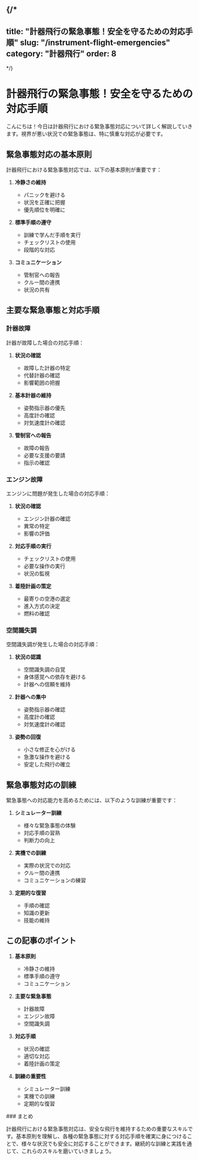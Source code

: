 {/*
---
title: "計器飛行の緊急事態！安全を守るための対応手順"
slug: "/instrument-flight-emergencies"
category: "計器飛行"
order: 8
---
*/}

# 計器飛行の緊急事態！安全を守るための対応手順

こんにちは！今日は計器飛行における緊急事態対応について詳しく解説していきます。視界が悪い状況での緊急事態は、特に慎重な対応が必要です。

## 緊急事態対応の基本原則

計器飛行における緊急事態対応では、以下の基本原則が重要です：

1. **冷静さの維持**
   - パニックを避ける
   - 状況を正確に把握
   - 優先順位を明確に

2. **標準手順の遵守**
   - 訓練で学んだ手順を実行
   - チェックリストの使用
   - 段階的な対応

3. **コミュニケーション**
   - 管制官への報告
   - クルー間の連携
   - 状況の共有

## 主要な緊急事態と対応手順

### 計器故障

計器が故障した場合の対応手順：

1. **状況の確認**
   - 故障した計器の特定
   - 代替計器の確認
   - 影響範囲の把握

2. **基本計器の維持**
   - 姿勢指示器の優先
   - 高度計の確認
   - 対気速度計の確認

3. **管制官への報告**
   - 故障の報告
   - 必要な支援の要請
   - 指示の確認

### エンジン故障

エンジンに問題が発生した場合の対応手順：

1. **状況の確認**
   - エンジン計器の確認
   - 異常の特定
   - 影響の評価

2. **対応手順の実行**
   - チェックリストの使用
   - 必要な操作の実行
   - 状況の監視

3. **着陸計画の策定**
   - 最寄りの空港の選定
   - 進入方式の決定
   - 燃料の確認

### 空間識失調

空間識失調が発生した場合の対応手順：

1. **状況の認識**
   - 空間識失調の自覚
   - 身体感覚への依存を避ける
   - 計器への信頼を維持

2. **計器への集中**
   - 姿勢指示器の確認
   - 高度計の確認
   - 対気速度計の確認

3. **姿勢の回復**
   - 小さな修正を心がける
   - 急激な操作を避ける
   - 安定した飛行の確立

## 緊急事態対応の訓練

緊急事態への対応能力を高めるためには、以下のような訓練が重要です：

1. **シミュレーター訓練**
   - 様々な緊急事態の体験
   - 対応手順の習熟
   - 判断力の向上

2. **実機での訓練**
   - 実際の状況での対応
   - クルー間の連携
   - コミュニケーションの練習

3. **定期的な復習**
   - 手順の確認
   - 知識の更新
   - 技能の維持

## この記事のポイント

1. **基本原則**
   - 冷静さの維持
   - 標準手順の遵守
   - コミュニケーション

2. **主要な緊急事態**
   - 計器故障
   - エンジン故障
   - 空間識失調

3. **対応手順**
   - 状況の確認
   - 適切な対応
   - 着陸計画の策定

4. **訓練の重要性**
   - シミュレーター訓練
   - 実機での訓練
   - 定期的な復習

<section className="section-summary">
### まとめ

計器飛行における緊急事態対応は、安全な飛行を維持するための重要なスキルです。基本原則を理解し、各種の緊急事態に対する対応手順を確実に身につけることで、様々な状況でも安全に対応することができます。継続的な訓練と実践を通じて、これらのスキルを磨いていきましょう。
</section> 